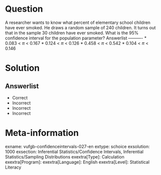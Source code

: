 Question
========

A researcher wants to know what percent of elementary school children have ever smoked. He draws a random sample of 240 children. It turns out that in the sample 30 children have ever smoked. What is the 95% confidence interval for the population parameter? 
Answerlist
----------
* 0.083 < $\pi$ < 0.167
* 0.124 < $\pi$ < 0.126
* 0.458 < $\pi$ < 0.542
* 0.104 < $\pi$ < 0.146

Solution
========

Answerlist
----------
* Correct
* Incorrect
* Incorrect
* Incorrect

Meta-information
================
exname: vufgb-confidenceintervals-027-en
extype: schoice
exsolution: 1000
exsection: Inferential Statistics/Confidence Intervals, Inferential Statistics/Sampling Distributions
exextra[Type]: Calculation
exextra[Program]: 
exextra[Language]: English
exextra[Level]: Statistical Literacy
